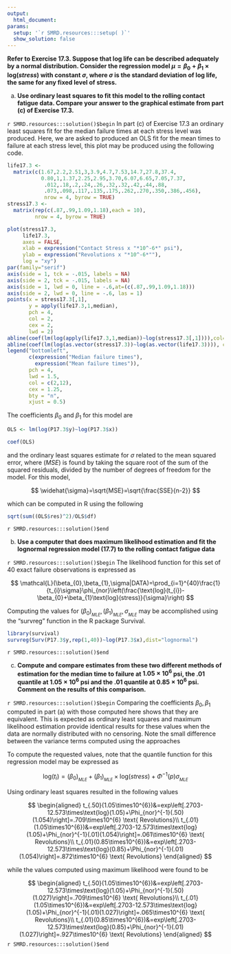 ```yaml
---
output:
  html_document:
params:
  setup: '`r SMRD.resources:::setup( )`'
  show_solution: false
---
```


__Refer to Exercise 17.3.  Suppose that log life can be described adequately by a normal distribution.  Consider the regression model $\mu=\beta_0+\beta_1\times\text{log}(stress)$ with constant $\sigma,$ where $\sigma$ is the standard deviation of log life, the same for any fixed level of stress.__

a. __Use ordinary least squares to fit this model to the rolling contact fatigue data.  Compare your answer to the graphical estimate from part (c) of Exercise 17.3.__

`r SMRD.resources:::solution()$begin`
In part (c) of Exercise 17.3 an ordinary least squares fit for the median failure times at each stress level was produced.  Here, we are asked to produced an OLS fit for the mean times to failure at each stress level, this plot may be produced using the following code.

```r
life17.3 <- 
  matrix(c(1.67,2.2,2.51,3,3.9,4.7,7.53,14.7,27.8,37.4,
           0.80,1,1.37,2.25,2.95,3.70,6.07,6.65,7.05,7.37,
            .012,.18,.2,.24,.26,.32,.32,.42,.44,.88,
            .073,.098,.117,.135,.175,.262,.270,.350,.386,.456),
            nrow = 4, byrow = TRUE)
stress17.3 <- 
  matrix(rep(c(.87,.99,1.09,1.18),each = 10),
         nrow = 4, byrow = TRUE)

plot(stress17.3,
     life17.3,
     axes = FALSE,
     xlab = expression("Contact Stress x "*10^-6*" psi"),
     ylab = expression("Revolutions x "*10^-6*""),
     log = "xy")
par(family="serif")
axis(side = 1, tck = -.015, labels = NA)
axis(side = 2, tck = -.015, labels = NA)
axis(side = 1, lwd = 0, line = -.6,at=(c(.87,.99,1.09,1.18)))
axis(side = 2, lwd = 0, line = -.6, las = 1)
points(x = stress17.3[,1],
       y = apply(life17.3,1,median),
       pch = 4,
       col = 2,
       cex = 2,
       lwd = 2)
abline(coef(lm(log(apply(life17.3,1,median))~log(stress17.3[,1]))),col=2)
abline(coef(lm(log(as.vector(stress17.3))~log(as.vector(life17.3)))), col = 12)
legend("bottomleft",
       c(expression("Median failure times"),
         expression("Mean failure times")),
       pch = 4,
       lwd = 1.5,
       col = c(2,12),
       cex = 1.25,
       bty = "n",
       xjust = 0.5)
```

The coefficients $\beta_{0} \text{ and } \beta_{1}$ for this model are

```r
OLS <- lm(log(P17.3$y)~log(P17.3$x))

coef(OLS)
```

and the ordinary least squares estimate for ${\sigma}$ related to the mean squared error, where $(MSE)$ is found by taking the square root of the sum of the squared residuals, divided by the number of degrees of freedom for the model.  For this model,

$$
\widehat{\sigma}=\sqrt{MSE}=\sqrt{\frac{SSE}{n-2}}
$$

which can be computed in R using the following

```r
sqrt(sum((OLS$res)^2)/OLS$df)
```
`r SMRD.resources:::solution()$end`

b. __Use a computer that does maximum likelihood estimation and fit the lognormal regression model (17.7) to the rolling contact fatigue data__

`r SMRD.resources:::solution()$begin`
The likelihood function for this set of $40$ exact failure observations is expressed as

$$
\mathcal{L}(\beta_{0},\beta_{1},\sigma|DATA)=\prod_{i=1}^{40}\frac{1}{t_{i}\sigma}\phi_{nor}\left(\frac{\text{log}(t_{i})-\beta_{0}+\beta_{1}\text{log}(stress)}{\sigma}\right)
$$

Computing the values for $(\beta_{0})_{_{MLE}},(\beta_{1})_{_{MLE}},\sigma_{_{MLE}}$ may be accomplished using the "survreg" function in the R package Survival.

```r
library(survival)
survreg(Surv(P17.3$y,rep(1,40))~log(P17.3$x),dist="lognormal")
```
`r SMRD.resources:::solution()$end`

c. __Compute and compare estimates from these two different methods of estimation for the median time to failure at $1.05\times10^{6}$ psi, the $.01$ quantile at $1.05 \times 10^{6}$ psi and the $.01$ quantile at $0.85\times10^{6}$ psi.  Comment on the results of this comparison.__

`r SMRD.resources:::solution()$begin`
Comparing the coefficients $\beta_{0},\beta_{1}$ computed in part (a) with those computed here shows that they are equivalent.  This is expected as ordinary least squares and maximum likelihood estimation provide identical results for these values when the data are normally distributed with no censoring.  Note the small difference between the variance terms computed using the approaches

To compute the requested values, note that the quantile function for this regression model may be expressed as

$$
\text{log}(t_{i})=(\beta_{0})_{_{MLE}}+(\beta_{1})_{_{MLE}}\times\text{log}(stress)+\Phi^{-1}(p)\sigma_{_{MLE}}
$$

Using ordinary least squares resulted in the following values

$$
\begin{aligned}
t_{.50}(1.05\times10^{6})&=exp\left[.2703-12.573\times\text{log}(1.05)+\Phi_{nor}^{-1}(.50)(1.054)\right]=.709\times10^{6} \text{ Revolutions}\\
t_{.01}(1.05\times10^{6})&=exp\left[.2703-12.573\times\text{log}(1.05)+\Phi_{nor}^{-1}(.01)(1.054)\right]=.061\times10^{6} \text{ Revolutions}\\
t_{.01}(0.85\times10^{6})&=exp\left[.2703-12.573\times\text{log}(0.85)+\Phi_{nor}^{-1}(.01)(1.054)\right]=.872\times10^{6} \text{ Revolutions}
\end{aligned}
$$

while the values computed using maximum likelihood were found to be

$$
\begin{aligned}
t_{.50}(1.05\times10^{6})&=exp\left[.2703-12.573\times\text{log}(1.05)+\Phi_{nor}^{-1}(.50)(1.027)\right]=.709\times10^{6} \text{ Revolutions}\\
t_{.01}(1.05\times10^{6})&=exp\left[.2703-12.573\times\text{log}(1.05)+\Phi_{nor}^{-1}(.01)(1.027)\right]=.065\times10^{6} \text{ Revolutions}\\
t_{.01}(0.85\times10^{6})&=exp\left[.2703-12.573\times\text{log}(0.85)+\Phi_{nor}^{-1}(.01)(1.027)\right]=.927\times10^{6} \text{ Revolutions}
\end{aligned}
$$
`r SMRD.resources:::solution()$end`
